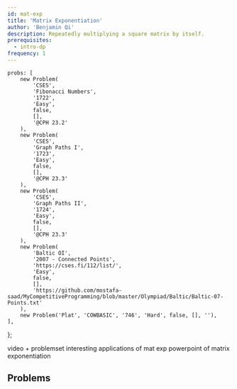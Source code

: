 ```yaml
---
id: mat-exp
title: 'Matrix Exponentiation'
author: 'Benjamin Qi'
description: Repeatedly multiplying a square matrix by itself.
prerequisites:
  - intro-dp
frequency: 1
---
```




	probs: [
		new Problem(
			'CSES',
			'Fibonacci Numbers',
			'1722',
			'Easy',
			false,
			[],
			'@CPH 23.2'
		),
		new Problem(
			'CSES',
			'Graph Paths I',
			'1723',
			'Easy',
			false,
			[],
			'@CPH 23.3'
		),
		new Problem(
			'CSES',
			'Graph Paths II',
			'1724',
			'Easy',
			false,
			[],
			'@CPH 23.3'
		),
		new Problem(
			'Baltic OI',
			'2007 - Connected Points',
			'https://cses.fi/112/list/',
			'Easy',
			false,
			[],
			'https://github.com/mostafa-saad/MyCompetitiveProgramming/blob/master/Olympiad/Baltic/Baltic-07-Points.txt'
		),
		new Problem('Plat', 'COWBASIC', '746', 'Hard', false, [], ''),
	],
};

<Resources>
	<Resource source="CP2" title="5.9 - Powers of a Square Matrix"></Resource>
	<Resource source="CPH" title="23 - Matrices"></Resource>
	<Resource
		source="CF"
		url="https://codeforces.com/blog/entry/80195"
		title="Errichto - Matrix Exponentiation"
		starred
	>
		video + problemset
	</Resource>
	<Resource source="CF" title="Cool tricks using Matrix Exponential" url="https://codeforces.com/blog/entry/43225">
	    interesting applications of mat exp
	</Resource>
	<Resource source="Mostafa" title="Matrix Power Applications" url="https://github.com/mostafa-saad/ArabicCompetitiveProgramming/blob/master/04%20Math/Algorithms_Number_Theory_06_Matrix_Power_Applications.pptx">
	    powerpoint of matrix exponentiation
	</Resource>
</Resources>

## Problems

<Problems problems={problems.probs} />
